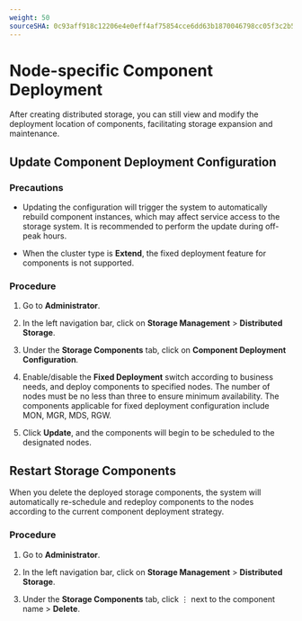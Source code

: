 ```yaml
---
weight: 50
sourceSHA: 0c93aff918c12206e4e0eff4af75854cce6dd63b1870046798cc05f3c2b5c203
---
```


# Node-specific Component Deployment

After creating distributed storage, you can still view and modify the deployment location of components, facilitating storage expansion and maintenance.

## Update Component Deployment Configuration

### Precautions

- Updating the configuration will trigger the system to automatically rebuild component instances, which may affect service access to the storage system. It is recommended to perform the update during off-peak hours.

- When the cluster type is **Extend**, the fixed deployment feature for components is not supported.

### Procedure

<Steps>

1. Go to **Administrator**.

2. In the left navigation bar, click on **Storage Management** > **Distributed Storage**.

3. Under the **Storage Components** tab, click on **Component Deployment Configuration**.

4. Enable/disable the **Fixed Deployment** switch according to business needs, and deploy components to specified nodes. The number of nodes must be no less than three to ensure minimum availability. The components applicable for fixed deployment configuration include MON, MGR, MDS, RGW.

5. Click **Update**, and the components will begin to be scheduled to the designated nodes.

</Steps>

## Restart Storage Components

When you delete the deployed storage components, the system will automatically re-schedule and redeploy components to the nodes according to the current component deployment strategy.

### Procedure

<Steps>

1. Go to **Administrator**.

2. In the left navigation bar, click on **Storage Management** > **Distributed Storage**.

3. Under the **Storage Components** tab, click ⋮ next to the component name > **Delete**.

</Steps>